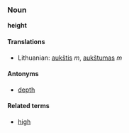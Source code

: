 ===Noun===
'''height'''

====Translations====
*Lithuanian: [[aukštis]] ''m'', [[aukštumas]] ''m''

====Antonyms====
*[[depth]]

====Related terms====
*[[high]]